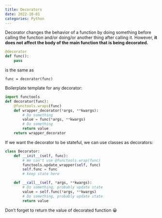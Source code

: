 ```yaml
---
title: Decorators
date: 2022-10-01
categories: Python
---
```

Decorator changes the behavior of a function by doing something before calling the function and/or doing/or another thing after calling it. However, **it does not affect the body of the main function that is being decorated.**

```python
@decorator
def func():
    pass
```
is the same as
```pythob
func = decorator(func)
```

Boilerplate template for any decorator:
```python
import functools
def decorator(func):
    @functools.wraps(func)
    def wrapper_decorator(*args, **kwargs):
        # Do something
        value = func(*args, **kwargs)
        # Do something
        return value
    return wrapper_decorator
```

If we want the decorator to be stateful, we can use classes as decorators:
```python
class Decorator:
    def __init__(self, func):
        # We can't use @functools.wrap(func)
        functools.update_wrapper(self, func)
        self.func = func
        # keep state here

    def __call__(self, *args, **kwargs):
        # Do something, probably update state
        value = self.func(*args, **kwargs)
        # Do something, probably update state
        return value
```
Don't forget to return the value of decorated function 😀
